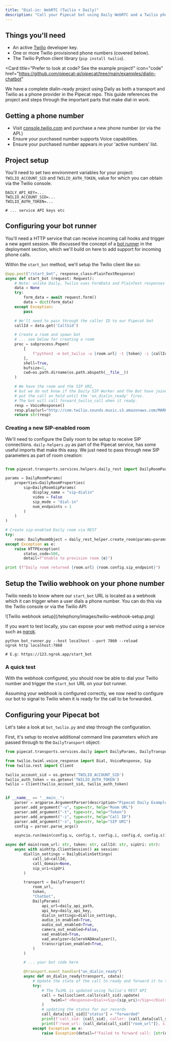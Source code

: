 ```yaml
---
title: "Dial-in: WebRTC (Twilio + Daily)"
description: "Call your Pipecat bot using Daily WebRTC and a Twilio phone number"
---
```


## Things you'll need

- An active [Twilio](https://www.twilio.com) developer key.
- One or more Twilio provisioned phone numbers (covered below).
- The Twilio Python client library (`pip install twilio`).

<Card
  title="Prefer to look at code? See the example project!"
  icon="code"
  href="https://github.com/pipecat-ai/pipecat/tree/main/examples/dialin-chatbot"
>
  We have a complete dialin-ready project using Daily as both a transport and
  Twilio as a phone provider in the Pipecat repo. This guide references the
  project and steps through the important parts that make dial-in work.
</Card>

## Getting a phone number

- Visit [console.twilio.com](https://console.twilio.com) and purchase a new phone number (or via the API.)
- Ensure your purchased number supports Voice capabilities.
- Ensure your purchased number appears in your 'active numbers' list.

## Project setup

You'll need to set two environment variables for your project: `TWILIO_ACCOUNT_SID` and `TWILIO_AUTH_TOKEN`, value for which you can obtain via the Twilio console.

```shell .env
DAILY_API_KEY=...
TWILIO_ACCOUNT_SID=...
TWILIO_AUTH_TOKEN=...

# ... service API keys etc
```

## Configuring your bot runner

You'll need a HTTP service that can receive incoming call hooks and trigger a new agent session. We discussed the concept of a [bot runner](/deployment/pattern) in the deployment section, which we'll build on here to add support for incoming phone calls.

Within the `start_bot` method, we'll setup the Twilio client like so:

```python bot_runner.py
@app.post("/start_bot", response_class=PlainTextResponse)
async def start_bot (request: Request):
    # Note: unlike Daily, Twilio uses FormData and PlainText responses
    data = None
    try:
        form_data = await request.form()
        data = dict(form_data)
    except Exception:
        pass

    # We'll need to pass through the caller ID to our Pipecat bot
    callId = data.get('CallSid')

    # Create a room and spawn bot
    # ... see below for creating a room
    proc = subprocess.Popen(
        [
            f"python3 -m bot_twilio -u {room.url} -t {token} -i {callId} -s {room.config.sip_endpoint}"
        ],
        shell=True,
        bufsize=1,
        cwd=os.path.dirname(os.path.abspath(__file__))
    )

    # We have the room and the SIP URI,
    # but we do not know if the Daily SIP Worker and the Bot have joined the call
    # put the call on hold until the 'on_dialin_ready' fires.
    # The bot will call forward_twilio_call when it ready.
    resp = VoiceResponse()
    resp.play(url="http://com.twilio.sounds.music.s3.amazonaws.com/MARKOVICHAMP-Borghestral.mp3", loop=10)
    return str(resp)
```

### Creating a new SIP-enabled room

We'll need to configure the Daily room to be setup to receive SIP connections. `daily-helpers.py` as part of the Pipecat service, has some useful imports that make this easy. We just need to pass through new SIP parameters as part of room creation:

```python bot_runner.py

from pipecat.transports.services.helpers.daily_rest import DailyRoomParams, DailyRoomProperties, DailyRoomSipParams

params = DailyRoomParams(
    properties=DailyRoomProperties(
        sip=DailyRoomSipParams(
            display_name = "sip-dialin"
            video = False
            sip_mode = "dial-in"
            num_endpoints = 1
        )
    )
)

# Create sip-enabled Daily room via REST
try:
    room: DailyRoomObject = daily_rest_helper.create_room(params=params)
except Exception as e:
    raise HTTPException(
        status_code=500,
        detail=f"Unable to provision room {e}")

print (f"Daily room returned {room.url} {room.config.sip_endpoint}")
```

## Setup the Twilio webhook on your phone number

Twilio needs to know where our `start_bot` URL is located as a webhook which it can trigger when a user dials a phone number. You can do this via the Twilio console or via the Twilio API:

<Frame>
  ![Twilio webhook setup](/telephony/images/twilio-webhook-setup.png)
</Frame>

If you want to test locally, you can expose your web method using a service such as [ngrok](https://ngrok.com/).

```shell Example ngrok tunnel
python bot_runner.py --host localhost --port 7860 --reload
ngrok http localhost:7860

# E.g: https://123.ngrok.app/start_bot
```

### A quick test

With the webhook configured, you should now be able to dial your Twilio number and trigger the `start_bot` URL on your bot runner.

Assuming your webhook is configured correctly, we now need to configure our bot to signal to Twilio when it is ready for the call to be forwarded.

## Configuring your Pipecat bot

Let's take a look at `bot_twilio.py` and step through the configuration.

First, it's setup to receive additional command line parameters which are passed through to the `DailyTransport` object:

```python
from pipecat.transports.services.daily import DailyParams, DailyTransport, DailyDialinSettings

from twilio.twiml.voice_response import Dial, VoiceResponse, Sip
from twilio.rest import Client

twilio_account_sid = os.getenv('TWILIO_ACCOUNT_SID')
twilio_auth_token = os.getenv('TWILIO_AUTH_TOKEN')
twilio = Client(twilio_account_sid, twilio_auth_token)


if __name__ == "__main__":
    parser = argparse.ArgumentParser(description="Pipecat Daily Example")
    parser.add_argument("-u", type=str, help="Room URL")
    parser.add_argument("-t", type=str, help="Token")
    parser.add_argument("-i", type=str, help="Call ID")
    parser.add_argument("-s", type=str, help="SIP URI")
    config = parser.parse_args()

    asyncio.run(main(config.u, config.t, config.i, config.d, config.s))

async def main(room_url: str, token: str, callId: str, sipUri: str):
    async with aiohttp.ClientSession() as session:
        diallin_settings = DailyDialinSettings(
            call_id=callId,
            call_domain=None,
            sip_uri=sipUri
        )

        transport = DailyTransport(
            room_url,
            token,
            "Chatbot",
            DailyParams(
                api_url=daily_api_path,
                api_key=daily_api_key,
                dialin_settings=diallin_settings,
                audio_in_enabled=True,
                audio_out_enabled=True,
                camera_out_enabled=False,
                vad_enabled=True,
                vad_analyzer=SileroVADAnalyzer(),
                transcription_enabled=True,
            )
        )

        # ... your bot code here

        @transport.event_handler("on_dialin_ready")
        async def on_dialin_ready(transport, cdata):
            # Update the state of the call to ready and forward it to the sip_uri
            try:
                # The TwiML is updated using Twilio's REST API
                call = twilioclient.calls(call_sid).update(
                    twiml=f'<Response><Dial><Sip>{sip_uri}</Sip></Dial></Response>'\
                )
                # updating the status for our records
                call_data[call_sid]["status"] = "forwarded"
                print(f'call_sid: {call_sid}, caller: {call_data[call_sid]["caller"]}, called: {call_data[call_sid]["called"]}')
                print(f'room_url: {call_data[call_sid]["room_url"]}, sip_uri: {call_data[call_sid]["sip_uri"]}')
            except Exception as e:
                raise Exception(detail=f"Failed to forward call: {str(e)}")
```
